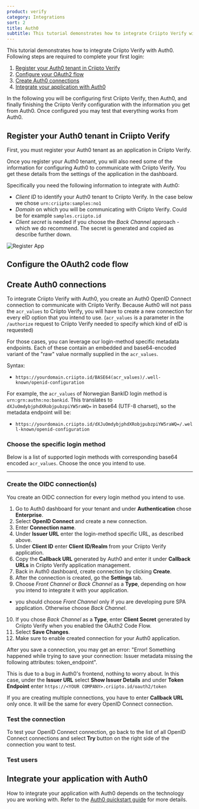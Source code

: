 ```yaml
---
product: verify
category: Integrations
sort: 2
title: Auth0
subtitle: This tutorial demonstrates how to integrate Criipto Verify with Auth0.
---
```


This tutorial demonstrates how to integrate Criipto Verify with Auth0. Following steps are required to complete your first login:

1. [Register your Auth0 tenant in Criipto Verify](#register-your-auth0-tenant-in-criipto-verify)
2. [Configure your OAuth2 flow](#configure-the-oauth2-code-flow)
3. [Create Auth0 connections](#create-auth0-connections)
4. [Integrate your application with Auth0](#integrate-your-application-with-auth0)

In the following you will be configuring first Criipto Verify, then Auth0, and finally finishing the Criipto Verify configuration
with the information you get from Auth0. Once configured you may test that everything works from Auth0.

## Register your Auth0 tenant in Criipto Verify

First, you must register your Auth0 tenant as an application in Criipto Verify.

Once you register your Auth0 tenant, you will also need some of the information for configuring Auth0 to communicate with Criipto Verify. You get these details from the settings of the application in the dashboard.

Specifically you need the following information to integrate with Auth0:

- _Client ID_ to identify your Auth0 tenant to Criipto Verify. In the case below we chose `urn:criipto:samples:no1`
- _Domain_ on which you will be communicating with Criipto Verify. Could be for example `samples.criipto.id`
- _Client secret_ is needed if you choose the *Back Channel* approach - which we do recommend. 
The secret is generated and copied as describe further down.

![Register App](./images/register-app.png)

## Configure the OAuth2 code flow


<CodeFlowSnippet />

## Create Auth0 connections

To integrate Criipto Verify with Auth0, you create an Auth0 OpenID Connect connection to communicate with Criipto Verify. Because Auth0 will not pass the `acr_values` to Criipto Verify, you will have to create a new connection for every eID option that you intend to use. (`acr_values` is a parameter in the `/authorize` request to Criipto Verify needed to specify which kind of eID is requested)

For those cases, you can leverage our login-method specific metadata endpoints. Each of these contain an embedded and base64-encoded variant of the "raw" value normally supplied in the `acr_values`.

Syntax:

- `https://yourdomain.criipto.id/BASE64(acr_values)/.well-known/openid-configuration`

For example, the `acr_values` of Norwegian BankID login method is `urn:grn:authn:no:bankid`. This translates to `dXJuOmdybjphdXRobjpubzpiYW5raWQ=` in base64 (UTF-8 charset), so the metadata endpoint will be:

- `https://yourdomain.criipto.id/dXJuOmdybjphdXRobjpubzpiYW5raWQ=/.well-known/openid-configuration`

### Choose the specific login method

Below is a list of supported login methods with corresponding base64 encoded `acr_values`. Choose the once you intend to use.


<LoginMethodsSnippet />

<hr />

### Create the OIDC connection(s)
You create an OIDC connection for every login method you intend to use.

1. Go to Auth0 dashboard for your tenant and under **Authentication** chose **Enterprise**.
2. Select **OpenID Connect** and create a new connection.
3. Enter **Connection name**.
4. Under **Issuer URL** enter the login-method specific URL, as described above.
5. Under **Client ID** enter **Client ID/Realm** from your Criipto Verify application.
6. Copy the **Callback URL** generated by Auth0 and enter it under **Callback URLs** in Criipto Verify application management.
7. Back in Auth0 dashboard, create connection by clicking **Create**.
8. After the connection is created, go the **Settings** tab. 
9. Choose _Front Channel_ or _Back Channel_ as a **Type**, depending on how you intend to integrate it with your application.
  -  you should choose _Front Channel_ only if you are developing pure SPA application. Otherwise choose _Back Channel_.
10. If you chose _Back Channel_ as a **Type**, enter **Client Secret** generated by Criipto Verify when you enabled the OAuth2 Code Flow.
11. Select **Save Changes**.
12. Make sure to enable created connection for your Auth0 application. 

<Highlight icon="file-lines">

  After you save a connection, you may get an error: "Error! Something happened while trying to save your connection: Issuer metadata missing the following attributes: token_endpoint".

  This is due to a bug in Auth0's frontend, nothing to worry about. In this case, under the **Issuer URL** select **Show Issuer Details** and under **Token Endpoint** enter `https://<YOUR COMPANY>.criipto.id/oauth2/token`

</Highlight>

<Highlight icon="file-lines">

  If you are creating multiple connections, you have to enter **Callback URL** only once. It will be the same for every OpenID Connect connection.

</Highlight>

### Test the connection

To test your OpenID Connect connection, go back to the list of all OpenID Connect connections and select **Try** button on the right side of the connection you want to test.

### Test users


<TestUsersSnippet />

## Integrate your application with Auth0

How to integrate your application with Auth0 depends on the technology you are working with. Refer to the [Auth0 quickstart guide](https://auth0.com/docs/quickstarts/) for more details.